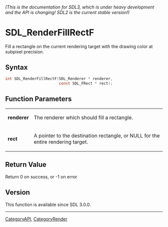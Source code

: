 ====== (This is the documentation for SDL3, which is under heavy development and the API is changing! SDL2 is the current stable version!) ======
= SDL_RenderFillRectF =

Fill a rectangle on the current rendering target with the drawing color at subpixel precision.

== Syntax ==

<syntaxhighlight lang='c'>
int SDL_RenderFillRectF(SDL_Renderer * renderer,
                        const SDL_FRect * rect);
</syntaxhighlight>

== Function Parameters ==

{|
|'''renderer'''
|The renderer which should fill a rectangle.
|-
|'''rect'''
|A pointer to the destination rectangle, or NULL for the entire rendering target.
|}

== Return Value ==

Return 0 on success, or -1 on error

== Version ==

This function is available since SDL 3.0.0.

----
[[CategoryAPI]], [[CategoryRender]]


